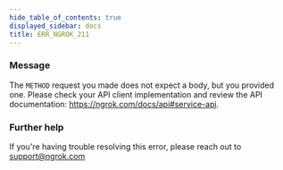 ```yaml
---
hide_table_of_contents: true
displayed_sidebar: docs
title: ERR_NGROK_211
---
```




### Message

The `METHOD` request you made does not expect a body, but you provided one. Please check your API client implementation and review the API documentation: https://ngrok.com/docs/api#service-api.

<ErrorDetails error="err_ngrok_211" />

### Further help

If you're having trouble resolving this error, please reach out to [support@ngrok.com](mailto:support@ngrok.com?subject=Help%20with%20ERR_NGROK_211)
